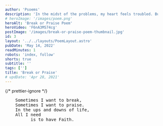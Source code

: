 ```yaml
---
author: 'Psoems'
description: 'In the midst of the problems, my heart feels troubled. But all I need to do is trust in my Lord Jesus.'
# heroImage: '/images/poem.png'
heroAlt: 'Break or Praise Poem'
heroVideo: 'F6nA3MS74cg'
postImage: '/images/break-or-praise-poem-thumbnail.jpg'
id: 3
layout: '../../layouts/PoemLayout.astro'
pubDate: 'May 14, 2022'
readMinutes: 1
robots: 'index, follow'
shorts: true
subtitle: ''
tags: ['']
title: 'Break or Praise'
# updDate: 'Apr 28, 2021'
---
```


{/* prettier-ignore */}
<pre>
    Sometimes I want to break,
    Sometimes I want to praise.
    In the ups and downs of life,
    All I need
    &nbsp;     is to have Faith.
</pre>
